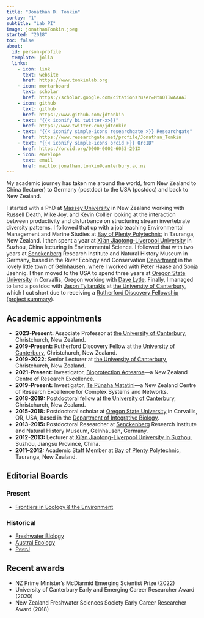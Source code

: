 ```yaml
---
title: "Jonathan D. Tonkin"
sortby: "1"
subtitle: "Lab PI"
image: jonathanTonkin.jpeg
started: "2018"
toc: false
about:
  id: person-profile
  template: jolla
  links:
    - icon: link
      text: website
      href: https://www.tonkinlab.org
    - icon: mortarboard
      text: scholar
      href: https://scholar.google.com/citations?user=Mtn0TIwAAAAJ
    - icon: github
      text: github
      href: https://www.github.com/jdtonkin
    - text: "{{< iconify bi twitter-x>}}"
      href: https://www.twitter.com/jdtonkin
    - text: "{{< iconify simple-icons researchgate >}} Researchgate"
      href: https://www.researchgate.net/profile/Jonathan_Tonkin
    - text: "{{< iconify simple-icons orcid >}} OrcID"
      href: https://orcid.org/0000-0002-6053-291X
    - icon: envelope
      text: email
      href: mailto:jonathan.tonkin@canterbury.ac.nz
---
```


<!-- ```{=html} -->

<!-- <nav aria-label="breadcrumb"> -->

<!--   <ol class="breadcrumb"> -->

<!--     <li class="breadcrumb-item"><a href="../../index.html">Home</a></li> -->

<!--     <li class="breadcrumb-item"><a href="../../people.html">People</a></li> -->

<!--     <li class="breadcrumb-item active">Current team</li> -->

<!--     <li class="breadcrumb-item active" aria-current="page">{{< meta title >}}</li> -->

<!--   </ol> -->

<!-- </nav> -->

<!-- ``` -->

::: {#person-profile}
:::

My academic journey has taken me around the world, from New Zealand to China (lecturer) to Germany (postdoc) to the USA (postdoc) and back to New Zealand.

I started with a PhD at [Massey University](http://www.massey.ac.nz/) in New Zealand working with Russell Death, Mike Joy, and Kevin Collier looking at the interaction between productivity and disturbance on structuring stream invertebrate diversity patterns. I followed that up with a job teaching Environmental Management and Marine Studies at [Bay of Plenty Polytechnic](http://www.boppoly.ac.nz/) in Tauranga, New Zealand. I then spent a year at [Xi'an Jiaotong-Liverpool University](http://www.xjtlu.edu.cn/en/) in Suzhou, China lecturing in Environmental Science. I followed that with two years at [Senckenberg](http://www.senckenberg.de/root/index.php?page_id=71) Research Institute and Natural History Museum in Germany, based in the River Ecology and Conservation [Department](http://www.senckenberg.de/root/index.php?page_id=5217&organisation=true&institutID=1&abteilungID=26) in the lovely little town of Gelnhausen, where I worked with Peter Haase and Sonja Jaehnig. I then moved to the USA to spend three years at <a href="http://oregonstate.edu/">Oregon State University</a> in Corvallis, Oregon working with [Dave Lytle](https://lytlelab.science.oregonstate.edu/). Finally, I managed to land a postdoc with [Jason Tylianakis](https://www.tylianakislab.org/) at [the University of Canterbury](https://www.canterbury.ac.nz/), which I cut short due to receiving a [Rutherford Discovery Fellowship](https://www.royalsociety.org.nz/what-we-do/funds-and-opportunities/rutherford-discovery-fellowships/) ([project summary](https://www.royalsociety.org.nz/what-we-do/funds-and-opportunities/rutherford-discovery-fellowships/rutherford-discovery-fellowship-recipients/new-rsnz-content-2)).

## Academic appointments

-   **2023-Present:** Associate Professor at [the University of Canterbury](https://www.canterbury.ac.nz/), Christchurch, New Zealand.\
-   **2019-Present:** Rutherford Discovery Fellow at [the University of Canterbury](https://www.canterbury.ac.nz/), Christchurch, New Zealand.\
-   **2019-2022:** Senior Lecturer at [the University of Canterbury](https://www.canterbury.ac.nz/), Christchurch, New Zealand.\
-   **2021-Present:** Investigator, [Bioprotection Aotearoa](https://bioprotection.org.nz/)---a New Zealand Centre of Research Excellence.\
-   **2019-Present:** Investigator, [Te Pūnaha Matatini](https://www.tepunahamatatini.ac.nz/)---a New Zealand Centre of Research Excellence for Complex Systems and Networks.\
-   **2018-2019:** Postdoctoral fellow at [the University of Canterbury](https://www.canterbury.ac.nz/), Christchurch, New Zealand.\
-   **2015-2018:** Postdoctoral scholar at [Oregon State University](http://oregonstate.edu/) in Corvallis, OR, USA, based in the [Department of Integrative Biology](http://ib.oregonstate.edu/).\
-   **2013-2015:** Postdoctoral Researcher at [Senckenberg](http://www.senckenberg.de/root/index.php?page_id=71) Research Institute and Natural History Museum, Gelnhausen, Germany.\
-   **2012-2013:** Lecturer at [Xi'an Jiaotong-Liverpool University in Suzhou](http://www.xjtlu.edu.cn/en/), Suzhou, Jiangsu Province, China.\
-   **2011--2012:** Academic Staff Member at [Bay of Plenty Polytechnic](http://www.boppoly.ac.nz/), Tauranga, New Zealand.

## Editorial Boards

### Present

-   [Frontiers in Ecology & the Environment](https://esajournals.onlinelibrary.wiley.com/journal/15409309)

### Historical

-   [Freshwater Biology](http://onlinelibrary.wiley.com/journal/10.1111/(ISSN)1365-2427)
-   [Austral Ecology](https://onlinelibrary.wiley.com/journal/14429993)
-   [PeerJ](https://peerj.com/)

## Recent awards

-   NZ Prime Minister’s McDiarmid Emerging Scientist Prize (2022)
-   University of Canterbury Early and Emerging Career Researcher Award (2020)\
-   New Zealand Freshwater Sciences Society Early Career Researcher Award (2018)

